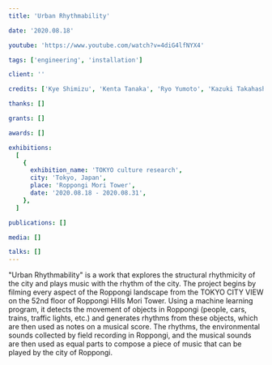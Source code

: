 ```yaml
---
title: 'Urban Rhythmability'

date: '2020.08.18'

youtube: 'https://www.youtube.com/watch?v=4diG4lfNYX4'

tags: ['engineering', 'installation']

client: ''

credits: ['Kye Shimizu', 'Kenta Tanaka', 'Ryo Yumoto', 'Kazuki Takahashi']

thanks: []

grants: []

awards: []

exhibitions:
  [
    {
      exhibition_name: 'TOKYO culture research',
      city: 'Tokyo, Japan',
      place: 'Roppongi Mori Tower',
      date: '2020.08.18 - 2020.08.31',
    },
  ]

publications: []

media: []

talks: []
---
```


"Urban Rhythmability" is a work that explores the structural rhythmicity of the city and plays music with the rhythm of the city. The project begins by filming every aspect of the Roppongi landscape from the TOKYO CITY VIEW on the 52nd floor of Roppongi Hills Mori Tower. Using a machine learning program, it detects the movement of objects in Roppongi (people, cars, trains, traffic lights, etc.) and generates rhythms from these objects, which are then used as notes on a musical score. The rhythms, the environmental sounds collected by field recording in Roppongi, and the musical sounds are then used as equal parts to compose a piece of music that can be played by the city of Roppongi.
